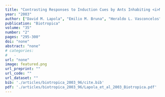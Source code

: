 ```yaml
---
title: "Contrasting Responses to Induction Cues by Ants Inhabiting <i>Maieta guianensis</i> (Melastomataceae)"
year: "2003"
author: ["David M. Lapola", "Emilio M. Bruna", "Heraldo L. Vasconcelos"]
publication: "Biotropica"
volume: "35"
number: "2"
pages: "295-300"
doi: "none"
abstract: "none"
# categories: 
#   - 
url: "none"
image: featured.png
url_preprint: ""
url_code: ""
url_dataset: ""
bib: './articles/biotropica_2003_96/cite.bib'
pdf: './articles/biotropica_2003_96/Lapola_et_al_2003_Biotropica.pdf'
---
```

